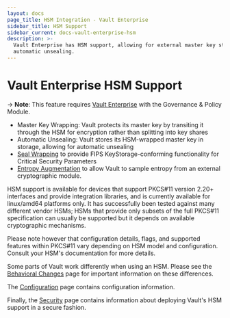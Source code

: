 ```yaml
---
layout: docs
page_title: HSM Integration - Vault Enterprise
sidebar_title: HSM Support
sidebar_current: docs-vault-enterprise-hsm
description: >-
  Vault Enterprise has HSM support, allowing for external master key storage and
  automatic unsealing.
---
```


# Vault Enterprise HSM Support

-> **Note**: This feature requires [Vault Enterprise](https://www.hashicorp.com/products/vault/)
with the Governance & Policy Module.

- Master Key Wrapping: Vault protects its master key by transiting it through
  the HSM for encryption rather than splitting into key shares
- Automatic Unsealing: Vault stores its HSM-wrapped master key in storage,
  allowing for automatic unsealing
- [Seal Wrapping](/docs/enterprise/sealwrap/index.html) to provide FIPS
  KeyStorage-conforming functionality for Critical Security Parameters
- [Entropy Augmentation](/docs/enterprise/entropy-augmentation/index.html) to
  allow Vault to sample entropy from an external cryptographic module.

HSM support is available for devices that support PKCS#11 version 2.20+
interfaces and provide integration libraries, and is currently available for
linux/amd64 platforms only. It has successfully been tested against many
different vendor HSMs; HSMs that provide only subsets of the full PKCS#11
specification can usually be supported but it depends on available
cryptographic mechanisms.

Please note however that configuration details, flags, and supported features
within PKCS#11 vary depending on HSM model and configuration. Consult your
HSM's documentation for more details.

Some parts of Vault work differently when using an HSM. Please see the
[Behavioral Changes](/docs/enterprise/hsm/behavior.html) page for
important information on these differences.

The [Configuration](/docs/configuration/seal/pkcs11.html) page contains
configuration information.

Finally, the [Security](/docs/enterprise/hsm/security.html) page contains
information about deploying Vault's HSM support in a secure fashion.
